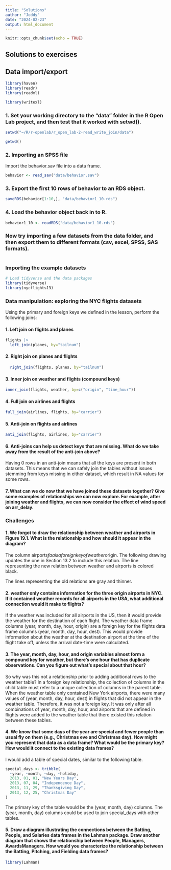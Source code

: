 ```yaml
---
title: "Solutions"
author: "Joddy"
date: "2024-02-23"
output: html_document
---
```


```r
knitr::opts_chunk$set(echo = TRUE)
```

## Solutions to exercises

## Data import/export

```r
library(haven)
library(readr)
library(readxl)

library(writexl)
```

### 1. Set your working directory to the "data" folder in the R Open Lab project, and then test that it worked with setwd().

```r
setwd("~/R/r-openlab/r_open_lab-2-read_write_join/data")

getwd()
```

### 2. Importing an SPSS file

Import the behavior.sav file into a data frame.

```r
behavior <- read_sav("data/behavior.sav")
```

### 3. Export the first 10 rows of behavior to an RDS object.

```r
saveRDS(behavior[1:10,], "data/behavior1_10.rds")
```

### 4. Load the behavior object back in to R.

```r
behavior1_10 <- readRDS("data/behavior1_10.rds")
```

### Now try importing a few datasets from the data folder, and then export them to different formats (csv, excel, SPSS, SAS formats).

```r

```


### Importing the example datasets

```r
# Load tidyverse and the data packages
library(tidyverse)
library(nycflights13)

```

### Data manipulation: exploring the NYC flights datasets

Using the primary and foreign keys we defined in the lesson, perform the following joins:

#### 1. Left join on flights and planes

```r
flights |>
  left_join(planes, by="tailnum")
```

#### 2. Right join on planes and flights

```r
  right_join(flights, planes, by="tailnum")
```

#### 3. Inner join on weather and flights (compound keys)

```r
inner_join(flights, weather, by=c("origin", "time_hour"))
```

#### 4. Full join on airlines and flights

```r
full_join(airlines, flights, by="carrier")
```

#### 5. Anti-join on flights and airlines

```r
anti_join(flights, airlines, by="carrier")
```

#### 6. Anti-joins can help us detect keys that are missing. What do we take away from the result of the anti-join above?

Having 0 rows in an anti-join means that all the keys are present in both datasets. This means that we can safely join the tables without issues stemming from keys missing in either dataset, which result in NA values for some rows.

#### 7. What can we do now that we have joined these datasets together? Give some examples of relationships we can now explore. For example, after joining weather and flights, we can now consider the effect of wind speed on arr_delay.

### Challenges

#### 1. We forgot to draw the relationship between weather and airports in Figure 19.1. What is the relationship and how should it appear in the diagram?

The column airports$faa is a foreign key of weather$origin. The following drawing updates the one in Section 13.2 to include this relation. The line representing the new relation between weather and airports is colored black.

The lines representing the old relations are gray and thinner.

#### 2. weather only contains information for the three origin airports in NYC. If it contained weather records for all airports in the USA, what additional connection would it make to flights?

If the weather was included for all airports in the US, then it would provide the weather for the destination of  each flight. The weather data frame columns (year, month, day, hour, origin) are a foreign key for the flights    data frame columns (year, month, day, hour, dest). This would provide information about the weather at the       destination airport at the time of the flight take off, unless the arrival date-time were calculated.

#### 3. The year, month, day, hour, and origin variables almost form a compound key for weather, but there’s one hour that has duplicate observations. Can you figure out what’s special about that hour?

So why was this not a relationship prior to adding additional rows to the weather table? In a foreign key relationship, the collection of columns in the child table must refer to a unique collection of columns in the parent table. When the weather table only contained New York airports, there were many values of (year, month, day, hour, dest) in flights that did not appear in the weather table. Therefore, it was not a foreign key. It was only after all combinations of year, month, day, hour, and airports that are defined in flights were added to the weather table that there existed this relation between these tables.

#### 4. We know that some days of the year are special and fewer people than usual fly on them (e.g., Christmas eve and Christmas day). How might you represent that data as a data frame? What would be the primary key? How would it connect to the existing data frames?

I would add a table of special dates, similar to the following table.

```r
special_days <- tribble(
  ~year, ~month, ~day, ~holiday,
  2013, 01, 01, "New Years Day",
  2013, 07, 04, "Independence Day",
  2013, 11, 29, "Thanksgiving Day",
  2013, 12, 25, "Christmas Day"
)
```

The primary key of the table would be the (year, month, day) columns. The (year, month, day) columns could be used to join special_days with other tables.

#### 5. Draw a diagram illustrating the connections between the Batting, People, and Salaries data frames in the Lahman package. Draw another diagram that shows the relationship between People, Managers, AwardsManagers. How would you characterize the relationship between the Batting, Pitching, and Fielding data frames?

```r
library(Lahman)
```



